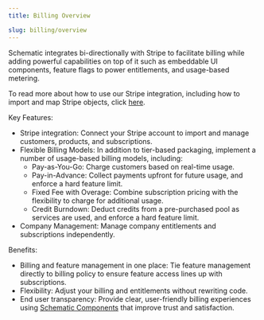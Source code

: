 ```yaml
---
title: Billing Overview

slug: billing/overview
---
```


Schematic integrates bi-directionally with Stripe to facilitate billing while adding powerful capabilities on top of it such as embeddable UI components, feature flags to power entitlements, and usage-based metering.

To read more about how to use our Stripe integration, including how to import and map Stripe objects, click [here](/integrations/stripe).

Key Features:
- Stripe integration: Connect your Stripe account to import and manage customers, products, and subscriptions.
- Flexible Billing Models: In addition to tier-based packaging, implement a number of usage-based billing models, including:
    - Pay-as-You-Go: Charge customers based on real-time usage.
    - Pay-in-Advance: Collect payments upfront for future usage, and enforce a hard feature limit.
    - Fixed Fee with Overage: Combine subscription pricing with the flexibility to charge for additional usage.
    - Credit Burndown: Deduct credits from a pre-purchased pool as services are used, and enforce a hard feature limit.
- Company Management: Manage company entitlements and subscriptions independently.

Benefits:
- Billing and feature management in one place: Tie feature management directly to billing policy to ensure feature access lines up with subscriptions.
- Flexibility: Adjust your billing and entitlements without rewriting code.
- End user transparency: Provide clear, user-friendly billing experiences using [Schematic Components](/components/overview) that improve trust and satisfaction.